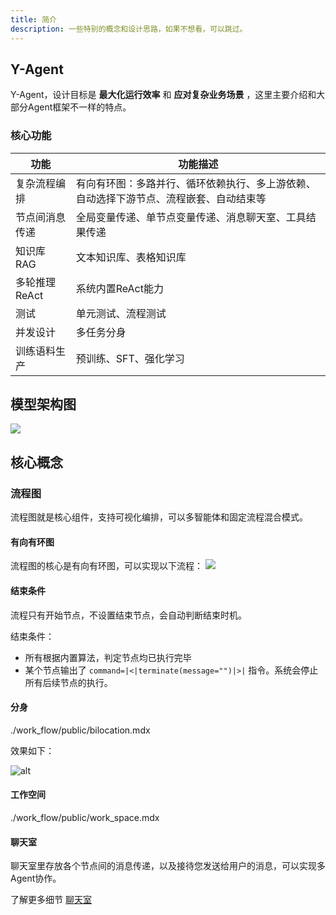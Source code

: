```yaml
---
title: 简介
description: 一些特别的概念和设计思路，如果不想看，可以跳过。
---
```


## Y-Agent
Y-Agent，设计目标是 **最大化运行效率** 和 **应对复杂业务场景** ，这里主要介绍和大部分Agent框架不一样的特点。

### 核心功能

| 功能         | 功能描述                                                                 |
|------------------|--------------------------------------------------------------------------|
| 复杂流程编排     | 有向有环图：多路并行、循环依赖执行、多上游依赖、自动选择下游节点、流程嵌套、自动结束等 |
| 节点间消息传递   | 全局变量传递、单节点变量传递、消息聊天室、工具结果传递                             |
| 知识库RAG        | 文本知识库、表格知识库                                                           |
| 多轮推理ReAct    |  系统内置ReAct能力                                                 |
| 测试             | 单元测试、流程测试                                                             |
| 并发设计         | 多任务分身                                                                 |
| 训练语料生产     | 预训练、SFT、强化学习                                                          |


## 模型架构图
![](../imgs/system_architecture.png)


## 核心概念
### 流程图
流程图就是核心组件，支持可视化编排，可以多智能体和固定流程混合模式。
#### 有向有环图
流程图的核心是有向有环图，可以实现以下流程：
![](../imgs/flow_chart.png)


#### 结束条件
流程只有开始节点，不设置结束节点，会自动判断结束时机。

结束条件：
- 所有根据内置算法，判定节点均已执行完毕
- 某个节点输出了 `command=|<|terminate(message="")|>|` 指令。系统会停止所有后续节点的执行。
#### 分身

<include>./work_flow/public/bilocation.mdx</include>

效果如下：

![alt](./work_flow/imgs/demo-bilocation.gif)
#### 工作空间

<include>./work_flow/public/work_space.mdx</include>

#### 聊天室

聊天室里存放各个节点间的消息传递，以及接待您发送给用户的消息，可以实现多Agent协作。

了解更多细节 [聊天室](/docs/y-agent/work_flow/concept#聊天室) 